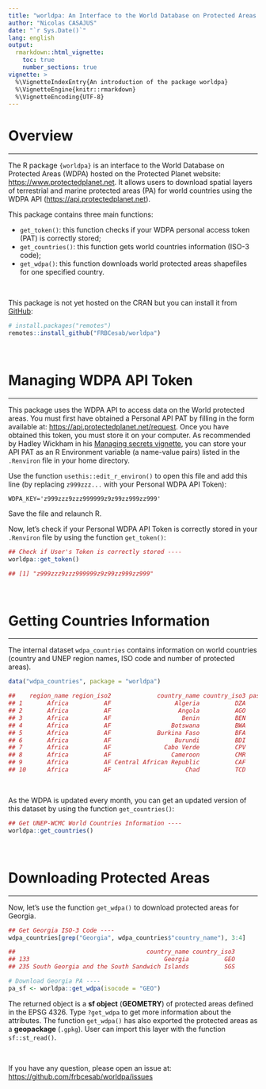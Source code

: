 ```yaml
---
title: "worldpa: An Interface to the World Database on Protected Areas (WDPA)"
author: "Nicolas CASAJUS"
date: "`r Sys.Date()`"
lang: english
output:
  rmarkdown::html_vignette:
    toc: true
    number_sections: true
vignette: >
  %\VignetteIndexEntry{An introduction of the package worldpa}
  %\VignetteEngine{knitr::rmarkdown}
  %\VignetteEncoding{UTF-8}
---
```




# Overview

<hr />



The R package `{worldpa}` is an interface to the World Database on Protected Areas (WDPA)
hosted on the Protected Planet website: [https://www.protectedplanet.net](https://www.protectedplanet.net).
It allows users to download spatial layers of terrestrial and marine protected areas (PA) for world countries using the WDPA API ([https://api.protectedplanet.net](https://api.protectedplanet.net)).

This package contains three main functions:

- `get_token()`: this function checks if your WDPA personal access token (PAT) is correctly stored;
- `get_countries()`: this function gets world countries information (ISO-3 code);
- `get_wdpa()`: this function downloads world protected areas shapefiles for one specified country.

<br />

This package is not yet hosted on the CRAN but you can install it from 
[GitHub](https://www.github.com):

```r
# install.packages("remotes")
remotes::install_github("FRBCesab/worldpa")
```



<br />

# Managing WDPA API Token

<hr />



This package uses the WDPA API to access data on the World protected areas. You must
first have obtained a Personal API PAT by filling in the form available at:
[https://api.protectedplanet.net/request](https://api.protectedplanet.net/request).
Once you have obtained this token, you must store it on your computer.
As recommended by Hadley Wickham in his 
[Managing secrets vignette](https://cran.r-project.org/web/packages/httr/vignettes/secrets.html),
you can store your API PAT as an R Environment variable (a name-value pairs)
listed in the `.Renviron` file in your home directory.

Use the function `usethis::edit_r_environ()` to open this file and add this line 
(by replacing `z999zzz...` with your Personal WDPA API Token):

```
WDPA_KEY='z999zzz9zzz999999z9z99zz999zz999'
```

Save the file and relaunch R.

Now, let's check if your Personal WDPA API Token is correctly stored in your 
`.Renviron` file by using the function `get_token()`:

```r
## Check if User's Token is correctly stored ----
worldpa::get_token()

## [1] "z999zzz9zzz999999z9z99zz999zz999"
```



<br />

# Getting Countries Information

<hr />



The internal dataset `wdpa_countries` contains information on world countries 
(country and UNEP region names, ISO code and number of protected areas).


```r
data("wdpa_countries", package = "worldpa")

##    region_name region_iso2             country_name country_iso3 pas_count
## 1       Africa          AF                  Algeria          DZA        78
## 2       Africa          AF                   Angola          AGO        14
## 3       Africa          AF                    Benin          BEN        64
## 4       Africa          AF                 Botswana          BWA        22
## 5       Africa          AF             Burkina Faso          BFA       112
## 6       Africa          AF                  Burundi          BDI        21
## 7       Africa          AF               Cabo Verde          CPV         7
## 8       Africa          AF                 Cameroon          CMR        49
## 9       Africa          AF Central African Republic          CAF        38
## 10      Africa          AF                     Chad          TCD        23
```

<br />

As the WDPA is updated every month, you can get an updated version of this 
dataset by using the function `get_countries()`:


```r
## Get UNEP-WCMC World Countries Information ----
worldpa::get_countries()
```



<br />

# Downloading Protected Areas

<hr />



Now, let's use the function `get_wdpa()` to download protected areas for Georgia.


```r
## Get Georgia ISO-3 Code ----
wdpa_countries[grep("Georgia", wdpa_countries$"country_name"), 3:4]

##                                     country_name country_iso3
## 133                                      Georgia          GEO
## 235 South Georgia and the South Sandwich Islands          SGS

# Download Georgia PA ----
pa_sf <- worldpa::get_wdpa(isocode = "GEO")
```

The returned object is a **sf object** (**GEOMETRY**) of protected areas defined 
in the EPSG 4326. Type `?get_wdpa` to get more information about the attributes. 
The function `get_wdpa()` has also exported the protected areas as a **geopackage**
(`.gpkg`). User can import this layer with the function `sf::st_read()`.

<br />

If you have any question, please open an issue at: 
[https://github.com/frbcesab/worldpa/issues](https://github.com/frbcesab/worldpa/issues)
